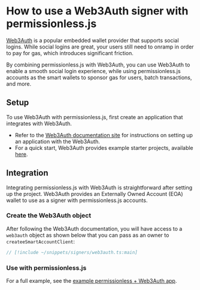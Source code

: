 
<VersionWarning version="0.2" />


# How to use a Web3Auth signer with permissionless.js

[Web3Auth](https://web3auth.io/) is a popular embedded wallet provider that supports social logins. While social logins are great, your users still need to onramp in order to pay for gas, which introduces significant friction.

By combining permissionless.js with Web3Auth, you can use Web3Auth to enable a smooth social login experience, while using permissionless.js accounts as the smart wallets to sponsor gas for users, batch transactions, and more.

## Setup

To use Web3Auth with permissionless.js, first create an application that integrates with Web3Auth.

- Refer to the [Web3Auth documentation site](https://web3auth.io/docs/index.html) for instructions on setting up an application with the Web3Auth.
- For a quick start, Web3Auth provides example starter projects, available [here](https://web3auth.io/docs/examples?product=Plug+and+Play&sdk=Plug+and+Play+Web+Modal+SDK).

## Integration
Integrating permissionless.js with Web3Auth is straightforward after setting up the project. Web3Auth provides an Externally Owned Account (EOA) wallet to use as a signer with permissionless.js accounts.

### Create the Web3Auth object
After following the Web3Auth documentation, you will have access to a `web3auth` object as shown below that you can pass as an owner to `createeSmartAccountClient`:

```typescript
// [!include ~/snippets/signers/web3auth.ts:main]
```

### Use with permissionless.js

<SmartAccounts />

For a full example, see the [example permissionless + Web3Auth app](https://github.com/pimlicolabs/web3auth-demo/blob/main/src/components/web3auth/web3auth.tsx).
